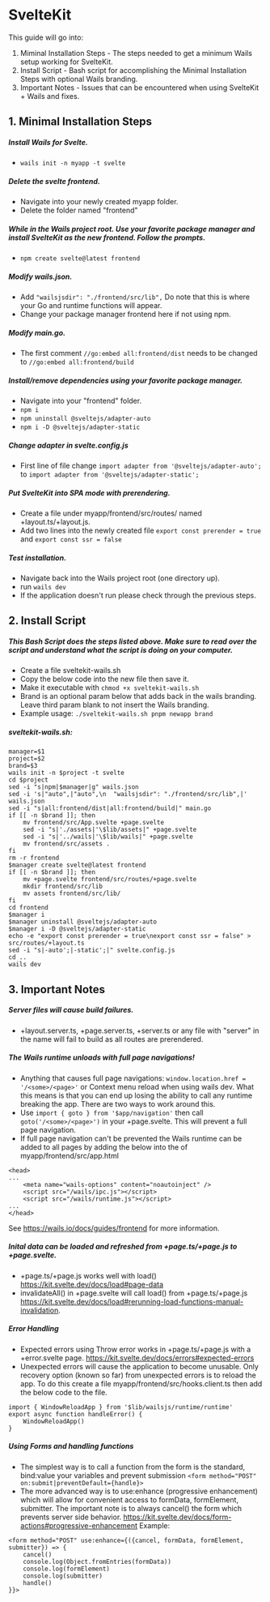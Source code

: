 # SvelteKit

This guide will go into:

1.  Miminal Installation Steps - The steps needed to get a minimum Wails setup working for SvelteKit.
2.  Install Script - Bash script for accomplishing the Minimal Installation Steps with optional Wails branding.
3.  Important Notes - Issues that can be encountered when using SvelteKit + Wails and fixes.

## 1.  Minimal Installation Steps

##### Install Wails for Svelte.

-   `wails init -n myapp -t svelte`

##### Delete the svelte frontend.

-   Navigate into your newly created myapp folder.
-   Delete the folder named "frontend"

##### While in the Wails project root. Use your favorite package manager and install SvelteKit as the new frontend.  Follow the prompts.

-   `npm create svelte@latest frontend`

##### Modify wails.json.

-   Add `"wailsjsdir": "./frontend/src/lib",` Do note that this is where your Go and runtime functions will appear.
-   Change your package manager frontend here if not using npm.

##### Modify main.go.

-   The first comment `//go:embed all:frontend/dist` needs to be changed to `//go:embed all:frontend/build`

##### Install/remove dependencies using your favorite package manager.

-   Navigate into your "frontend" folder.
-   `npm i`
-   `npm uninstall @sveltejs/adapter-auto`
-   `npm i -D @sveltejs/adapter-static`

##### Change adapter in svelte.config.js

-   First line of file change `import adapter from '@sveltejs/adapter-auto';` to `import adapter from '@sveltejs/adapter-static';`

##### Put SvelteKit into SPA mode with prerendering.

-   Create a file under myapp/frontend/src/routes/ named +layout.ts/+layout.js.
-   Add two lines into the newly created file `export const prerender = true` and `export const ssr = false`

##### Test installation.

-   Navigate back into the Wails project root (one directory up).
-   run `wails dev`
-   If the application doesn't run please check through the previous steps.

## 2.  Install Script

##### This Bash Script does the steps listed above.  Make sure to read over the script and understand what the script is doing on your computer.

-   Create a file sveltekit-wails.sh
-   Copy the below code into the new file then save it.
-   Make it executable with `chmod +x sveltekit-wails.sh`
-   Brand is an optional param below that adds back in the wails branding.  Leave third param blank to not insert the Wails branding.
-   Example usage: `./sveltekit-wails.sh pnpm newapp brand`

##### sveltekit-wails.sh:

```
manager=$1
project=$2
brand=$3
wails init -n $project -t svelte
cd $project
sed -i "s|npm|$manager|g" wails.json
sed -i 's|"auto",|"auto",\n  "wailsjsdir": "./frontend/src/lib",|' wails.json
sed -i "s|all:frontend/dist|all:frontend/build|" main.go
if [[ -n $brand ]]; then
	mv frontend/src/App.svelte +page.svelte
	sed -i "s|'./assets|'\$lib/assets|" +page.svelte
	sed -i "s|'../wails|'\$lib/wails|" +page.svelte
	mv frontend/src/assets .
fi
rm -r frontend
$manager create svelte@latest frontend
if [[ -n $brand ]]; then
	mv +page.svelte frontend/src/routes/+page.svelte
	mkdir frontend/src/lib
	mv assets frontend/src/lib/
fi
cd frontend
$manager i
$manager uninstall @sveltejs/adapter-auto
$manager i -D @sveltejs/adapter-static
echo -e "export const prerender = true\nexport const ssr = false" > src/routes/+layout.ts
sed -i "s|-auto';|-static';|" svelte.config.js
cd ..
wails dev
```

## 3.  Important Notes

##### Server files will cause build failures.

-   \+layout.server.ts, +page.server.ts, +server.ts or any file with "server" in the name will fail to build as all routes are prerendered.

##### The Wails runtime unloads with full page navigations!

-   Anything that causes full page navigations: `window.location.href = '/<some>/<page>'` or Context menu reload when using wails dev.  What this means is that you can end up losing the ability to call any runtime breaking the app. There are two ways to work around this.
-   Use `import { goto } from '$app/navigation'` then call `goto('/<some>/<page>')` in your +page.svelte. This will prevent a full page navigation.
-   If full page navigation can't be prevented the Wails runtime can be added to all pages by adding the below into the <head> of myapp/frontend/src/app.html

```
<head>
...
	<meta name="wails-options" content="noautoinject" />
	<script src="/wails/ipc.js"></script>
	<script src="/wails/runtime.js"></script>
...
</head>
```

See https://wails.io/docs/guides/frontend for more information.

##### Inital data can be loaded and refreshed from +page.ts/+page.js to +page.svelte.

-   \+page.ts/+page.js works well with load() https://kit.svelte.dev/docs/load#page-data
-   invalidateAll() in +page.svelte will call load() from +page.ts/+page.js https://kit.svelte.dev/docs/load#rerunning-load-functions-manual-invalidation.

##### Error Handling

-   Expected errors using Throw error works in +page.ts/+page.js with a +error.svelte page. https://kit.svelte.dev/docs/errors#expected-errors
-   Unexpected errors will cause the application to become unusable.  Only recovery option (known so far) from unexpected errors is to reload the app.  To do this create a file myapp/frontend/src/hooks.client.ts then add the below code to the file.

```
import { WindowReloadApp } from '$lib/wailsjs/runtime/runtime' 
export async function handleError() {
	WindowReloadApp()
}
```

##### Using Forms and handling functions

-   The simplest way is to call a function from the form is the standard, bind:value your variables and prevent submission `<form method="POST" on:submit|preventDefault={handle}>`
-   The more advanced way is to use:enhance (progressive enhancement) which will allow for convenient access to formData, formElement, submitter.  The important note is to always cancel() the form which prevents server side behavior.  https://kit.svelte.dev/docs/form-actions#progressive-enhancement  Example:

```
<form method="POST" use:enhance={({cancel, formData, formElement, submitter}) => {
	cancel()
	console.log(Object.fromEntries(formData))
	console.log(formElement)
	console.log(submitter)
	handle()
}}>
```
